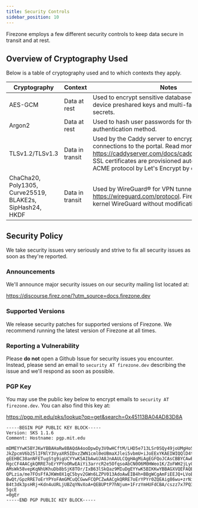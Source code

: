 ```yaml
---
title: Security Controls
sidebar_position: 10
---
```


Firezone employs a few different security controls to keep data secure in
transit and at rest.

## Overview of Cryptography Used

Below is a table of cryptography used and to which contexts they apply.

| Cryptography                                             | Context         | Notes                                                                                                                                                                                                                                      |
| ---                                                      | ---             | ---                                                                                                                                                                                                                                        |
| AES-GCM                                                  | Data at rest    | Used to encrypt sensitive database fields such as device preshared keys and multi-factor authentication secrets.                                                                                                                           |
| Argon2                                                   | Data at rest    | Used to hash user passwords for the local authentication method.                                                                                                                                                                           |
| TLSv1.2/TLSv1.3                                          | Data in transit | Used by the Caddy server to encrypt HTTP connections to the portal. Read more at https://caddyserver.com/docs/caddyfile/directives/tls. SSL certificates are provisioned automatically with the ACME protocol by Let's Encrypt by default. |
| ChaCha20, Poly1305, Curve25519, BLAKE2s, SipHash24, HKDF | Data in transit | Used by WireGuard® for VPN tunnels. Read more at https://wireguard.com/protocol. Firezone uses Linux kernel WireGuard without modification.                                                                                                |

## Security Policy

We take security issues very seriously and strive to fix all security issues
as soon as they're reported.

### Announcements

We'll announce major security issues on our security mailing list located at:

https://discourse.firez.one/?utm_source=docs.firezone.dev

### Supported Versions

We release security patches for supported versions of Firezone. We recommend
running the latest version of Firezone at all times.

### Reporting a Vulnerability

Please **do not** open a Github Issue for security issues you encounter.
Instead, please send an email to `security AT firezone.dev` describing the issue
and we'll respond as soon as possible.

### PGP Key

You may use the public key below to encrypt emails to `security AT firezone.dev`.
You can also find this key at:

https://pgp.mit.edu/pks/lookup?op=get&search=0x45113BA04AD83D8A

```
-----BEGIN PGP PUBLIC KEY BLOCK-----
Version: SKS 1.1.6
Comment: Hostname: pgp.mit.edu

mDMEYYwK5BYJKwYBBAHaRw8BAQdA4ooDpwDy3V0wHCftM/LHD5e713LSr0SQy49joUMgHoS0
JkZpcmV6b25lIFNlY3VyaXR5IDxzZWN1cml0eUBmaXJlei5vbmU+iJoEExYKAEIWIQQlD4tW
gEEHBC38anNFETugStg9igUCYYwK5AIbAwUJA8JnAAULCQgHAgMiAgEGFQoJCAsCBBYCAwEC
HgcCF4AACgkQRRE7oErYPYoORwEAiYi3arrcR2e5OfqsoAbCN0O6M0HWeo1K/ZoFWH2jLy0B
AMsWk58vepKqNhUKhuDb8bSjK8TOr/IxB63lSkQaz9MIuDgEYYwK5BIKKwYBBAGXVQEFAQEH
QPLzia/me7FOsFfAJKWm0X1qC5byv2GWn6LZPV013AdoAwEIB4h+BBgWCgAmFiEEJQ+LVoBB
BwQt/GpzRRE7oErYPYoFAmGMCuQCGwwFCQPCZwAACgkQRRE7oErYPYr0ZQEAig86wu+zrNiT
B4t3dk3psHRj+Kdn4uURLjUBZqYNvXoA+QEBUPtP7hNjum+1FrzYmHUFdCBA/cszz7x7PQ36
5gcE
=0gEr
-----END PGP PUBLIC KEY BLOCK-----
```
